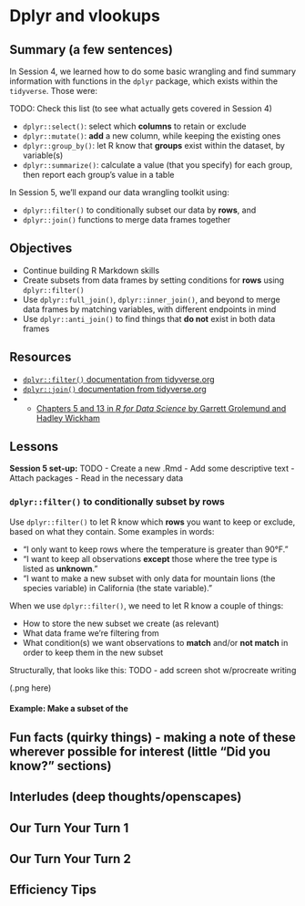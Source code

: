 # Dplyr and vlookups {#vlookup}

## Summary (a few sentences)

In Session 4, we learned how to do some basic wrangling and find summary information with functions in the `dplyr` package, which exists within the `tidyverse`. Those were: 

TODO: Check this list (to see what actually gets covered in Session 4)

- `dplyr::select()`: select which **columns** to retain or exclude
- `dplyr::mutate()`: **add** a new column, while keeping the existing ones
- `dplyr::group_by()`: let R know that **groups** exist within the dataset, by variable(s)
- `dplyr::summarize()`: calculate a value (that you specify) for each group, then report each group's value in a table

In Session 5, we'll expand our data wrangling toolkit using: 

- `dplyr::filter()` to conditionally subset our data by **rows**, and
- `dplyr::join()` functions to merge data frames together

## Objectives

- Continue building R Markdown skills
- Create subsets from data frames by setting conditions for **rows** using `dplyr::filter()`
- Use `dplyr::full_join()`, `dplyr::inner_join()`, and beyond to merge data frames by matching variables, with different endpoints in mind
- Use `dplyr::anti_join()` to find things that **do not** exist in both data frames

## Resources

- [`dplyr::filter()` documentation from tidyverse.org](https://dplyr.tidyverse.org/reference/filter.html)
- [`dplyr::join()` documentation from tidyverse.org](https://dplyr.tidyverse.org/reference/join.html)
- - [Chapters 5 and 13 in *R for Data Science* by Garrett Grolemund and Hadley Wickham](https://r4ds.had.co.nz/)


## Lessons

**Session 5 set-up:** TODO
- Create a new .Rmd
- Add some descriptive text
- Attach packages
- Read in the necessary data 

### `dplyr::filter()` to conditionally subset by rows

Use `dplyr::filter()` to let R know which **rows** you want to keep or exclude, based on what they contain. Some examples in words: 

- "I only want to keep rows where the temperature is greater than 90&deg;F."
- "I want to keep all observations **except** those where the tree type is listed as **unknown**."
- "I want to make a new subset with only data for mountain lions (the species variable) in California (the state variable)."

When we use `dplyr::filter()`, we need to let R know a couple of things:

- How to store the new subset we create (as relevant)
- What data frame we're filtering from
- What condition(s) we want observations to **match** and/or **not match** in order to keep them in the new subset

Structurally, that looks like this: TODO - add screen shot w/procreate writing

(.png here)

#### Example: Make a subset of the 


## Fun facts (quirky things) - making a note of these wherever possible for interest (little “Did you know?” sections)
## Interludes (deep thoughts/openscapes)
## Our Turn Your Turn 1
## Our Turn Your Turn 2
## Efficiency Tips

